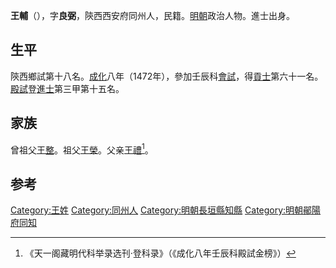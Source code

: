 {{Otheruses|other=名为王輔的其他人物|王輔}}
{{Otheruses|other=名为王良弼的其他人物|王良弼}}

'''王輔'''（{{bd|1444年||？}}），字'''良弼'''，陝西西安府同州人，民籍。[[明朝|明朝]]政治人物。進士出身。

== 生平 ==
陝西鄉試第十八名。[[成化|成化]]八年（1472年），參加壬辰科[[會試|會試]]，得[[貢士|貢士]]第六十一名。[[殿試|殿試]]登[[進士|進士]]第三甲第十五名。

== 家族 ==
曾祖父[[王整|王整]]。祖父[[王榮|王榮]]。父亲[[王禮|王禮]]<ref>《天一阁藏明代科举录选刊·登科录》（《成化八年壬辰科殿試金榜》）</ref>。

==参考==
{{reflist}}

{{start box}}
{{s-off}}
{{s-before|[[鍾浩_(明朝)|鍾浩]]}}
{{s-title|明朝長垣縣知縣|1473年－1478年}}
{{s-after|[[暢亨|暢亨]]}}
{{end box}}

{{成化八年壬辰科殿試金榜}}

{{Authority control}}

{{DEFAULTSORT:}}
[[Category:王姓|Category:王姓]]
[[Category:同州人|Category:同州人]]
[[Category:明朝長垣縣知縣|Category:明朝長垣縣知縣]]
[[Category:明朝鄖陽府同知|Category:明朝鄖陽府同知]]


{{明朝人物小作品}}